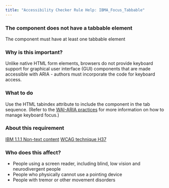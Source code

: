 ```yaml
---
title: "Accessibility Checker Rule Help: IBMA_Focus_Tabbable"
---
```


<div className="toolHelp">
<Row>
<Column colLg={16} colMd={8} colSm={4} className="toolHead">

### The component does not have a tabbable element

<div id="locLevel"></div>

The component must have at least one tabbable element

</Column>
</Row>
<Row>
<Column colLg={11} colMd={5} colSm={4} className="toolMain">

### Why is this important?

Unlike native HTML form elements, browsers do not provide keyboard support for graphical user interface (GUI) components that are made accessible with ARIA - authors must incorporate the code for keyboard access.

<div id="locSnippet"></div>

### What to do

Use the HTML tabindex attribute to include the component in the tab sequence.  (Refer to the [WAI-ARIA practices](https://w3c.github.io/aria-practices/#keyboard) for more information on how to manage keyboard focus.)

</Column>
<Column colLg={5} colMd={3} colSm={4} className="toolLeft">

### About this requirement

[IBM 1.1.1 Non-text content]()
[WCAG technique H37]()

### Who does this affect?

* People using a screen reader, including blind, low vision and neurodivergent people
* People who physically cannot use a pointing device
* People with tremor or other movement disorders

</Column>
</Row>
</div>

